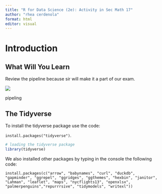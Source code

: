 ```yaml
---
title: "R for Data Science (2e): Activity in Sec Math 17"
author: "rhea cerdenola"
format: html
editor: visual
---
```


# Introduction

## What Will You Learn

Review the pipeline because sir will make it a part of our exam.

![](r4dspic/r4dspic.png)

pipeling

## The Tidyverse

To install the tidyverse package use the code:

`install.packages("tidyverse")`.

```r
# loading the tidyverse package
library(tidyverse)
```

We also installed other packages by typing in the console the following code:

`install.packages(c("arrow", "babynames", "curl", "duckdb", "gapminder", "ggrepel", "ggridges", "ggthemes", "hexbin", "janitor", "Lahman", "leaflet", "maps", "nycflights13", "openxlsx", "palmerpenguins","repurrrsive", "tidymodels", "writexl"))`
